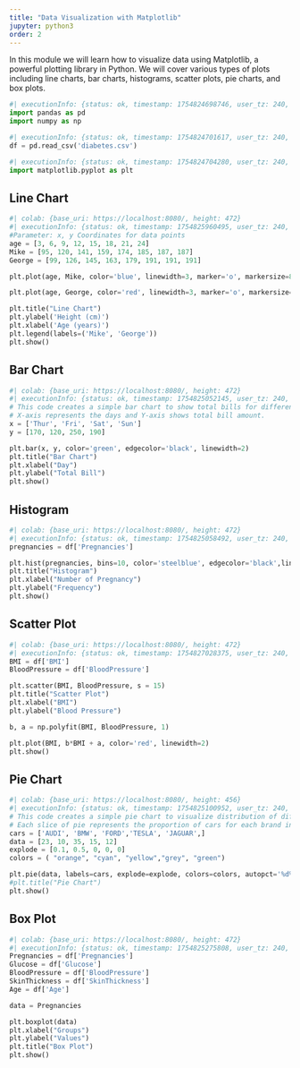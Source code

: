 ```yaml
---
title: "Data Visualization with Matplotlib"
jupyter: python3
order: 2
---
```


In this module we will learn how to visualize data using Matplotlib, a powerful plotting library in Python. We will cover various types of plots including line charts, bar charts, histograms, scatter plots, pie charts, and box plots.

```python
#| executionInfo: {status: ok, timestamp: 1754824698746, user_tz: 240, elapsed: 416, user: {displayName: Xuebin Yang, userId: '18047631927912204745'}}
import pandas as pd
import numpy as np
```

```python
#| executionInfo: {status: ok, timestamp: 1754824701617, user_tz: 240, elapsed: 46, user: {displayName: Xuebin Yang, userId: '18047631927912204745'}}
df = pd.read_csv('diabetes.csv')
```

```python
#| executionInfo: {status: ok, timestamp: 1754824704280, user_tz: 240, elapsed: 8, user: {displayName: Xuebin Yang, userId: '18047631927912204745'}}
import matplotlib.pyplot as plt
```

## Line Chart

```python
#| colab: {base_uri: https://localhost:8080/, height: 472}
#| executionInfo: {status: ok, timestamp: 1754825960495, user_tz: 240, elapsed: 413, user: {displayName: Xuebin Yang, userId: '18047631927912204745'}}
#Parameter: x, y Coordinates for data points
age = [3, 6, 9, 12, 15, 18, 21, 24]
Mike = [95, 120, 141, 159, 174, 185, 187, 187]
George = [99, 126, 145, 163, 179, 191, 191, 191]

plt.plot(age, Mike, color='blue', linewidth=3, marker='o', markersize=8, linestyle='--')

plt.plot(age, George, color='red', linewidth=3, marker='o', markersize=8, linestyle='--')

plt.title("Line Chart")
plt.ylabel('Height (cm)')
plt.xlabel('Age (years)')
plt.legend(labels=('Mike', 'George'))
plt.show()
```

## Bar Chart

```python
#| colab: {base_uri: https://localhost:8080/, height: 472}
#| executionInfo: {status: ok, timestamp: 1754825052145, user_tz: 240, elapsed: 251, user: {displayName: Xuebin Yang, userId: '18047631927912204745'}}
# This code creates a simple bar chart to show total bills for different days.
# X-axis represents the days and Y-axis shows total bill amount.
x = ['Thur', 'Fri', 'Sat', 'Sun']
y = [170, 120, 250, 190]

plt.bar(x, y, color='green', edgecolor='black', linewidth=2)
plt.title("Bar Chart")
plt.xlabel("Day")
plt.ylabel("Total Bill")
plt.show()
```

## Histogram

```python
#| colab: {base_uri: https://localhost:8080/, height: 472}
#| executionInfo: {status: ok, timestamp: 1754825058492, user_tz: 240, elapsed: 464, user: {displayName: Xuebin Yang, userId: '18047631927912204745'}}
pregnancies = df['Pregnancies']

plt.hist(pregnancies, bins=10, color='steelblue', edgecolor='black',linestyle='--')
plt.title("Histogram")
plt.xlabel("Number of Pregnancy")
plt.ylabel("Frequency")
plt.show()
```

## Scatter Plot

```python
#| colab: {base_uri: https://localhost:8080/, height: 472}
#| executionInfo: {status: ok, timestamp: 1754827028375, user_tz: 240, elapsed: 236, user: {displayName: Xuebin Yang, userId: '18047631927912204745'}}
BMI = df['BMI']
BloodPressure = df['BloodPressure']

plt.scatter(BMI, BloodPressure, s = 15)
plt.title("Scatter Plot")
plt.xlabel("BMI")
plt.ylabel("Blood Pressure")

b, a = np.polyfit(BMI, BloodPressure, 1)

plt.plot(BMI, b*BMI + a, color='red', linewidth=2)
plt.show()
```

## Pie Chart

```python
#| colab: {base_uri: https://localhost:8080/, height: 456}
#| executionInfo: {status: ok, timestamp: 1754825100952, user_tz: 240, elapsed: 329, user: {displayName: Xuebin Yang, userId: '18047631927912204745'}}
# This code creates a simple pie chart to visualize distribution of different car brands.
# Each slice of pie represents the proportion of cars for each brand in the dataset.
cars = ['AUDI', 'BMW', 'FORD','TESLA', 'JAGUAR',]
data = [23, 10, 35, 15, 12]
explode = [0.1, 0.5, 0, 0, 0]
colors = ( "orange", "cyan", "yellow","grey", "green")

plt.pie(data, labels=cars, explode=explode, colors=colors, autopct='%d%%', shadow = True)
#plt.title("Pie Chart")
plt.show()
```

## Box Plot

```python
#| colab: {base_uri: https://localhost:8080/, height: 472}
#| executionInfo: {status: ok, timestamp: 1754825275808, user_tz: 240, elapsed: 179, user: {displayName: Xuebin Yang, userId: '18047631927912204745'}}
Pregnancies = df['Pregnancies']
Glucose = df['Glucose']
BloodPressure = df['BloodPressure']
SkinThickness = df['SkinThickness']
Age = df['Age']

data = Pregnancies

plt.boxplot(data)
plt.xlabel("Groups")
plt.ylabel("Values")
plt.title("Box Plot")
plt.show()
```


